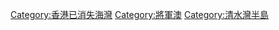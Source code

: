 {{commonscat|Siu Chik Sha}}
{{catmore}}

[[Category:香港已消失海灣|Category:香港已消失海灣]]
[[Category:將軍澳|Category:將軍澳]]
[[Category:清水灣半島|Category:清水灣半島]]
